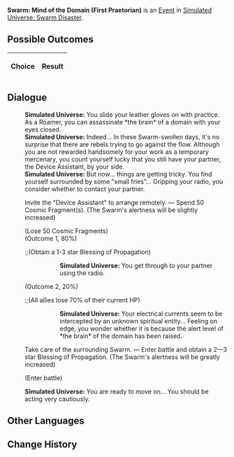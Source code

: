 {{Simulated Universe Event Infobox
|title         = Swarm: Mind of the Domain (First Praetorian)
|image         = Random Event 4.png
|type          =
|domains_su    = 
|domains_ext   = 
|domains_swarm = Swarm
|domains_gng   = 
|requirements  =
|prev          = {{tx}}
|next          = {{tx}}
|indexRewards  =
|characters    = 
}}
'''Swarm: Mind of the Domain (First Praetorian)''' is an [[Simulated Universe/Events|Event]] in [[Simulated Universe: Swarm Disaster]].

==Possible Outcomes==
{| class="article-table"
!Choice
!Result

|}

<!--
==Gameplay Notes==

-->
==Dialogue==
{{Dialogue Start}}
:'''Simulated Universe:''' You slide your leather gloves on with practice. As a Roamer, you can assassinate *the brain* of a domain with your eyes closed.
:'''Simulated Universe:''' Indeed... In these Swarm-swollen days, it's no surprise that there are rebels trying to go against the flow. Although you are not rewarded handsomely for your work as a temporary mercenary, you count yourself lucky that you still have your partner, the Device Assistant, by your side.
:'''Simulated Universe:''' But now... things are getting tricky. You find yourself surrounded by some "small fries"... Gripping your radio, you consider whether to contact your partner.
:{{DIcon|Star}} Invite the "Device Assistant" to arrange remotely. &mdash; Spend 50 Cosmic Fragment(s). (The Swarm's alertness will be slightly increased)
:;(Lose 50 Cosmic Fragments)
:;(Outcome 1, 80%)
::;(Obtain a 1-3 star Blessing of Propagation)
:::'''Simulated Universe:''' You get through to your partner using the radio.
:;(Outcome 2, 20%)
::;(All allies lose 70% of their current HP)
:::'''Simulated Universe:''' Your electrical currents seem to be intercepted by an unknown spiritual entity... Feeling on edge, you wonder whether it is because the alert level of *the brain* of the domain has been raised.
:{{DIcon|Star}} Take care of the surrounding Swarm. &mdash; Enter battle and obtain a 2&mdash;3 star Blessing of Propagation. (The Swarm's alertness will be greatly increased)
:;(Enter battle)
::{{Enemy List|Juvenile Sting*4/}}
:'''Simulated Universe:''' You are ready to move on... You should be acting very cautiously.
{{Dialogue End}}

==Other Languages==
{{Other Languages
|zhs   = 虫潮•区域脑体（一级卫戍）
|zht   = 蟲潮•區域腦體（一級衛戍）
|ja    = 虫の潮・区域脳（一級守備）
|ko    = 곤충 파도•구역 두뇌체(1급 경비)
|es    = Enjambre: Mente de zona (primer pretoriano)
|fr    = Esprit de la Zone de l'Essaim (premier prétorien)
|ru    = Жужжание: Разум зоны (гарнизон ур. 1)
|th    = คลื่นแมลง: มันสมองแห่งอาณาเขต (กองกำลังระดับ 1)
|vi    = Côn Trùng - Khu Vực Đầu Não (Cảnh Vệ Cấp 1)
|de    = Der Schwarm: Gehirn der Region (Garnisonsstufe 1)
|id    = Swarm: Otak dari Zona (Garnisun Tingkat 1)
|pt    = Enxame: Mente do Domínio (Primeiro Pretoriano)
}}

==Change History==
{{Change History|1.0}}

